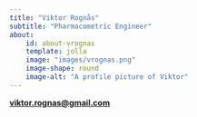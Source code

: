 ```yaml
---
title: "Viktor Rognås"
subtitle: "Pharmacometric Engineer"
about:
    id: about-vrognas
    template: jolla
    image: "images/vrognas.png"
    image-shape: round
    image-alt: "A profile picture of Viktor"
---
```


[**viktor.rognas@gmail.com**](mailto:viktor.rognas@gmail.com)

